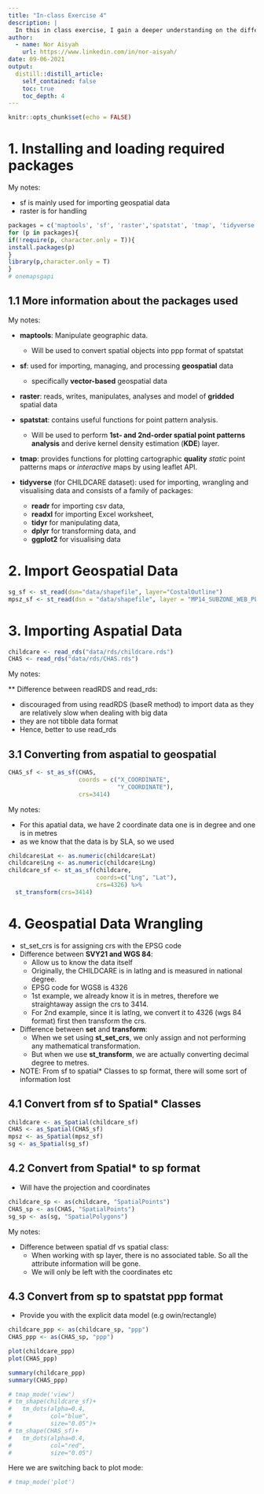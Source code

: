 ```yaml
---
title: "In-class Exercise 4"
description: |
  In this in class exercise, I gain a deeper understanding on the different functions to perform spatial point patterns analysis.
author:
  - name: Nor Aisyah
    url: https://www.linkedin.com/in/nor-aisyah/
date: 09-06-2021
output:
  distill::distill_article:
    self_contained: false
    toc: true
    toc_depth: 4
---
```



```r
knitr::opts_chunk$set(echo = FALSE)
```

# 1. Installing and loading required packages

My notes:

- sf is mainly used for importing geospatial data
- raster is for handling 

```r
packages = c('maptools', 'sf', 'raster','spatstat', 'tmap', 'tidyverse')
for (p in packages){
if(!require(p, character.only = T)){
install.packages(p)
}
library(p,character.only = T)
}
# onemapsgapi
```

## 1.1 More information about the packages used

My notes:

- **maptools**: Manipulate geographic data. 
  - Will be used to convert spatial objects into ppp format of spatstat
  
- **sf**: used for importing, managing, and processing **geospatial** data
  - specifically **vector-based** geospatial data
  
- **raster**: reads, writes, manipulates, analyses and model of **gridded** spatial data

- **spatstat**: contains useful functions for point pattern analysis. 
   - Will be used to perform **1st- and 2nd-order spatial point patterns analysis** and derive kernel density estimation (**KDE**) layer.
   
- **tmap**: provides functions for plotting cartographic **quality** *static* point patterns maps or *interactive* maps by using leaflet API.

- **tidyverse** (for CHILDCARE dataset): used for importing, wrangling and visualising data and consists of a family of packages:
  - **readr** for importing csv data,
  - **readxl** for importing Excel worksheet,
  - **tidyr** for manipulating data,
  - **dplyr** for transforming data, and
  - **ggplot2** for visualising data

# 2. Import Geospatial Data
```r
sg_sf <- st_read(dsn="data/shapefile", layer="CostalOutline") 
mpsz_sf <- st_read(dsn = "data/shapefile", layer = "MP14_SUBZONE_WEB_PL")
```

# 3. Importing Aspatial Data
```r
childcare <- read_rds("data/rds/childcare.rds")
CHAS <- read_rds("data/rds/CHAS.rds")
```

My notes:

** Difference between readRDS and read_rds:

- discouraged from using readRDS (baseR method) to import data as they are relatively slow when dealing with big data
- they are not tibble data format
- Hence, better to use read_rds

## 3.1 Converting from aspatial to geospatial
```r
CHAS_sf <- st_as_sf(CHAS,
                    coords = c("X_COORDINATE",
                               "Y_COORDINATE"),
                    crs=3414)
```

My notes:

- For this apatial data, we have 2 coordinate data
one is in degree and one is in metres
- as we know that the data is by SLA, so we used 

```r
childcare$Lat <- as.numeric(childcare$Lat)
childcare$Lng <- as.numeric(childcare$Lng)
childcare_sf <- st_as_sf(childcare, 
                         coords=c("Lng", "Lat"),
                         crs=4326) %>%
  st_transform(crs=3414)
```

# 4. Geospatial Data Wrangling
- st_set_crs is for assigning crs with the EPSG code
- Difference between **SVY21 and WGS 84**: 
  - Allow us to know the data itself
  - Originally, the CHILDCARE is in latlng and is measured in national degree. 
  - EPSG code for WGS8 is 4326
  - 1st example, we already know it is in metres, therefore we straightaway assign the crs to 3414.
  - For 2nd example, since it is latlng, we convert it to 4326 (wgs 84 format) first then transform the crs.
- Difference between **set** and **transform**:
  - When we set using **st_set_crs**, we only assign and not performing any mathematical transformation. 
  - But when we use **st_transform**, we are actually converting decimal degree to metres. 
- NOTE: From sf to spatial* Classes to sp format, there will some sort of information lost

## 4.1 Convert from sf to **Spatial*** Classes
```r
childcare <- as_Spatial(childcare_sf)
CHAS <- as_Spatial(CHAS_sf)
mpsz <- as_Spatial(mpsz_sf)
sg <- as_Spatial(sg_sf)
```

## 4.2 Convert from Spatial* to **sp** format
- Will have the projection and coordinates

```r
childcare_sp <- as(childcare, "SpatialPoints")
CHAS_sp <- as(CHAS, "SpatialPoints")
sg_sp <- as(sg, "SpatialPolygons")
```

My notes:

- Difference between spatial df vs spatial class:
  - When working with sp layer, there is no associated table. So all the attribute information will be gone. 
  - We will only be left with the coordinates etc

  
## 4.3 Convert from sp to **spatstat ppp** format

- Provide you with the explicit data model (e.g owin/rectangle)

```r
childcare_ppp <- as(childcare_sp, "ppp")
CHAS_ppp <- as(CHAS_sp, "ppp")

plot(childcare_ppp)
plot(CHAS_ppp)
```


```r
summary(childcare_ppp)
summary(CHAS_ppp)
```

```r
# tmap_mode('view')
# tm_shape(childcare_sf)+
#   tm_dots(alpha=0.4,
#           col="blue",
#           size="0.05")+
# tm_shape(CHAS_sf)+
#   tm_dots(alpha=0.4,
#           col="red",
#           size="0.05")
```


Here we are switching back to plot mode:

```r
# tmap_mode('plot')
```
